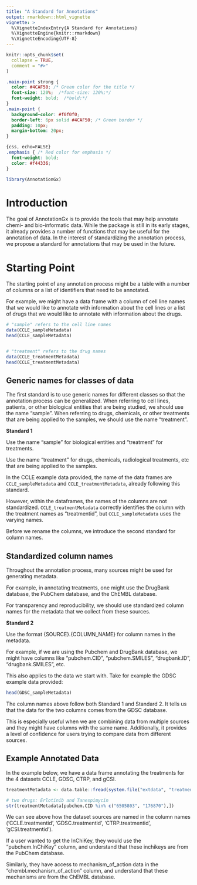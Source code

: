 ```yaml
---
title: "A Standard for Annotations"
output: rmarkdown::html_vignette
vignette: >
  %\VignetteIndexEntry{A Standard for Annotations}
  %\VignetteEngine{knitr::rmarkdown}
  %\VignetteEncoding{UTF-8}
---
```


```r
knitr::opts_chunk$set(
  collapse = TRUE,
  comment = "#>"
)
```

```css
.main-point strong {
  color: #4CAF50; /* Green color for the title */
  font-size: 120%;  /*font-size: 120%;*/
  font-weight: bold;  /*bold:*/
}
.main-point {
  background-color: #f0f0f0;
  border-left: 6px solid #4CAF50; /* Green border */
  padding: 10px;
  margin-bottom: 20px;
}

{css, echo=FALSE}
.emphasis { /* Red color for emphasis */
  font-weight: bold; 
  color: #f44336;
}
```

```r
library(AnnotationGx)
```


# Introduction
The goal of AnnotationGx is to provide the tools that may help annotate chemi- and bio-informatic data.
While the package is still in its early stages, it already provides a number of functions that may be useful for the annotation of data.
In the interest of standardizing the annotation process, we propose a standard for annotations that may be used in the future.


# Starting Point

The starting point of any annotation process might be a table with a number of columns or a list of identifiers that need to be annotated.

For example, we might have a data frame with a column of cell line names that we would like to annotate with information about the cell lines or
a list of drugs that we would like to annotate with information about the drugs.


```r
# "sample" refers to the cell line names
data(CCLE_sampleMetadata)
head(CCLE_sampleMetadata)


# "treatment" refers to the drug names
data(CCLE_treatmentMetadata)
head(CCLE_treatmentMetadata)
```

## Generic names for classes of data

The first standard is to use generic names for different classes so that the annotation process can be generalized.
When referring to cell lines, patients, or other biological entities that are being studied, we should use the name "sample".
When referring to drugs, chemicals, or other treatments that are being applied to the samples, we should use the name "treatment".

<div class="main-point">
  <strong>Standard 1</strong>
  <p>
    Use the name "sample" for biological entities and "treatment" for treatments.

    Use the name "treatment" for drugs, chemicals, radiological treatments, etc that are being applied to the samples.
  </p>
</div>

In the CCLE example data provided, the name of the data frames are `CCLE_sampleMetadata` and `CCLE_treatmentMetadata`, already following this standard.

However, within the dataframes, the names of the columns are not standardized. `CCLE_treatmentMetadata` correctly identifies the column with the treatment 
names as "treatmentid", but `CCLE_sampleMetadata` uses the varying names. 

Before we rename the columns, we introduce the second standard for column names.

## Standardized column names

Throughout the annotation process, many sources might be used for generating metadata. 

For example, in annotating treatments, one might use the DrugBank database, the PubChem database, and the ChEMBL database.

For transparency and reproducibility, we should use standardized column names for the metadata that we collect from these sources.


<div class="main-point">
  <strong>Standard 2</strong>
  <p>
    Use the format <span class="emphasis">{SOURCE}.{COLUMN_NAME}</span> for column names in the metadata.
  </p>
</div>


For example, if we are using the Pubchem and DrugBank database, we might have columns like "pubchem.CID", "pubchem.SMILES", "drugbank.ID", "drugbank.SMILES", etc.


This also applies to the data we start with. Take for example the GDSC example data provided:

```R
head(GDSC_sampleMetadata)
```

The column names above follow both Standard 1 and Standard 2. It tells us that the data for the two columns comes from the GDSC database. 

This is especially useful when we are combining data from multiple sources and they might have columns with the same name.
Additionally, it provides a level of confidence for users trying to compare data from different sources. 

## Example Annotated Data

In the example below, we have a data frame annotating the treatments for the 4 datasets CCLE, GDSC, CTRP, and gCSI.



```R
treatmentMetadata <- data.table::fread(system.file("extdata", "treatmentMetadata_annotated_pubchem_unichem_chembl.tsv", package = "AnnotationGx"))

# two drugs: Erlotinib and Tanespimycin
str(treatmentMetadata[pubchem.CID %in% c("6505803", "176870"),])

```

We can see above how the dataset sources are named in the column names ('CCLE.treatmentid', 'GDSC.treatmentid', 'CTRP.treatmentid', 'gCSI.treatmentid').

If a user wanted to get the InChiKey, they would use the "pubchem.InChiKey" column, and understand that these inchikeys are from the PubChem database.

Similarly, they have access to mechanism_of_action data in the "chembl.mechanism_of_action" column, and understand that these mechanisms are from the ChEMBL database.